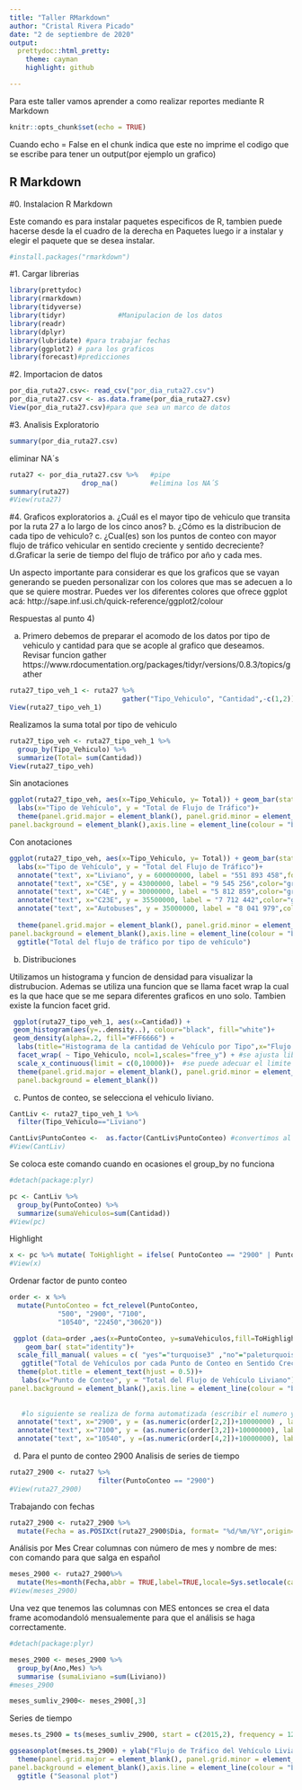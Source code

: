 ```yaml
---
title: "Taller RMarkdown"
author: "Cristal Rivera Picado"
date: "2 de septiembre de 2020"
output: 
  prettydoc::html_pretty:
    theme: cayman
    highlight: github

---
```

Para este taller vamos aprender a como realizar reportes mediante R Markdown
```r
knitr::opts_chunk$set(echo = TRUE)
```
Cuando echo = False en el chunk indica que este no imprime el codigo que se escribe para tener un output(por ejemplo un grafico)

## R Markdown
#0. Instalacion R Markdown 

Este comando es para instalar paquetes especificos de R, tambien puede hacerse desde la el cuadro de la derecha en Paquetes luego ir a instalar y elegir el paquete que se desea instalar. 
```r
#install.packages("rmarkdown")  
```

#1. Cargar librerias
```r
library(prettydoc)
library(rmarkdown)
library(tidyverse)
library(tidyr)             #Manipulacion de los datos 
library(readr)
library(dplyr)
library(lubridate) #para trabajar fechas
library(ggplot2) # para los graficos 
library(forecast)#predicciones
```

#2. Importacion de datos 
```r
por_dia_ruta27.csv<- read_csv("por_dia_ruta27.csv")
por_dia_ruta27.csv <- as.data.frame(por_dia_ruta27.csv)
View(por_dia_ruta27.csv)#para que sea un marco de datos 
```

#3. Analisis Exploratorio 
```r
summary(por_dia_ruta27.csv)
```
eliminar NA´s
```r
ruta27 <- por_dia_ruta27.csv %>%   #pipe
                  drop_na()        #elimina los NA´S 
summary(ruta27)
#View(ruta27)
```

#4. Graficos exploratorios
  a. ¿Cuál es el mayor tipo de vehiculo que transita por la ruta 27 a lo largo de los cinco anos?
  b. ¿Cómo es la distribucion de cada tipo de vehiculo?
  c. ¿Cual(es) son los puntos de conteo con mayor flujo de tráfico vehicular en     sentido creciente y sentido decreciente?
  d.Graficar la serie de tiempo del flujo de tráfico por año y cada mes.
  
  
  
  Un aspecto importante para considerar es que los graficos que se vayan generando se pueden personalizar con los colores que mas se adecuen a lo que se quiere mostrar. Puedes ver los diferentes colores que ofrece ggplot acá: http://sape.inf.usi.ch/quick-reference/ggplot2/colour
  
  
  
  
Respuestas al punto 4)
  
  a. Primero debemos de preparar el acomodo de los datos por tipo de vehiculo y cantidad para que se acople al grafico que deseamos. Revisar funcion gather
 https://www.rdocumentation.org/packages/tidyr/versions/0.8.3/topics/gather

```r
ruta27_tipo_veh_1 <- ruta27 %>% 
                            gather("Tipo_Vehiculo", "Cantidad",-c(1,2))
View(ruta27_tipo_veh_1)
```
Realizamos la suma  total por tipo de vehiculo 
```r
ruta27_tipo_veh <- ruta27_tipo_veh_1 %>%
  group_by(Tipo_Vehiculo) %>%
  summarize(Total= sum(Cantidad))
View(ruta27_tipo_veh)
```
Sin anotaciones
```r
ggplot(ruta27_tipo_veh, aes(x=Tipo_Vehiculo, y= Total)) + geom_bar(stat="identity", fill="#FF9999")+
  labs(x="Tipo de Vehículo", y = "Total de Flujo de Tráfico")+
  theme(panel.grid.major = element_blank(), panel.grid.minor = element_blank(),
panel.background = element_blank(),axis.line = element_line(colour = "black"))
```


Con anotaciones
```r
ggplot(ruta27_tipo_veh, aes(x=Tipo_Vehiculo, y= Total)) + geom_bar(stat="identity", fill="greenyellow")+
  labs(x="Tipo de Vehículo", y = "Total del Flujo de Tráfico")+
  annotate("text", x="Liviano", y = 600000000, label = "551 893 458",fontface="bold",size=4.5,color="grey21")+
  annotate("text", x="C5E", y = 43000000, label = "9 545 256",color="grey21")+
  annotate("text", x="C4E", y = 30000000, label = "5 812 859",color="grey21")+
  annotate("text", x="C23E", y = 35500000, label = "7 712 442",color="grey21")+
  annotate("text", x="Autobuses", y = 35000000, label = "8 041 979",color="grey21")+
  
  theme(panel.grid.major = element_blank(), panel.grid.minor = element_blank(),
panel.background = element_blank(),axis.line = element_line(colour = "black"))+
  ggtitle("Total del flujo de tráfico por tipo de vehículo")

```
  
  b. Distribuciones
  
  Utilizamos un histograma y funcion de densidad para visualizar la distrubucion. Ademas se utiliza una funcion que se llama facet wrap la cual es la que hace que se me separa diferentes graficos en uno solo. Tambien existe la funcion facet grid. 
```r
 ggplot(ruta27_tipo_veh_1, aes(x=Cantidad)) + 
 geom_histogram(aes(y=..density..), colour="black", fill="white")+
 geom_density(alpha=.2, fill="#FF6666") +
  labs(title="Histograma de la cantidad de Vehículo por Tipo",x="Flujo de tráfico", y ="Densidad")+ 
  facet_wrap( ~ Tipo_Vehiculo, ncol=1,scales="free_y") + #se ajusta libremente el eje y 
  scale_x_continuous(limit = c(0,10000))+  #se puede adecuar el limite para mostrar la distribucion
  theme(panel.grid.major = element_blank(), panel.grid.minor = element_blank(),
  panel.background = element_blank())
```
  
  c. Puntos de conteo, se selecciona el vehiculo liviano. 
  
```r
CantLiv <- ruta27_tipo_veh_1 %>%
  filter(Tipo_Vehiculo=="Liviano")

CantLiv$PuntoConteo <-  as.factor(CantLiv$PuntoConteo) #convertimos al punto de conteo en factor,esto se realiza para posteriormente ordenarlos con la funcion fct_level
#View(CantLiv)
```

Se coloca este comando cuando en ocasiones el group_by no funciona 
```r
#detach(package:plyr)
``` 

```r
pc <- CantLiv %>%
  group_by(PuntoConteo) %>%
  summarize(sumaVehiculos=sum(Cantidad))
#View(pc)
```
  

Highlight
```r
x <- pc %>% mutate( ToHighlight = ifelse( PuntoConteo == "2900" | PuntoConteo == "10540" | PuntoConteo == "7100" , "yes", "no" ) )
#View(x)
```


Ordenar factor de punto conteo
```r
order <- x %>%
  mutate(PuntoConteo = fct_relevel(PuntoConteo, 
            "500", "2900", "7100", 
            "10540", "22450","30620")) 

 ggplot (data=order ,aes(x=PuntoConteo, y=sumaVehiculos,fill=ToHighlight)) +
    geom_bar( stat="identity")+
  scale_fill_manual( values = c( "yes"="turquoise3" ,"no"="paleturquoise1"), guide = FALSE )+
   ggtitle("Total de Vehículos por cada Punto de Conteo en Sentido Creciente") +
  theme(plot.title = element_text(hjust = 0.5))+
   labs(x="Punto de Conteo", y = "Total del Flujo de Vehículo Liviano")+theme(panel.grid.major = element_blank(), panel.grid.minor = element_blank(),
panel.background = element_blank(),axis.line = element_line(colour = "black"))+
  
   
   #lo siguiente se realiza de forma automatizada (escribir el numero y la posicion), esto se realiza ya que puede ser que los datos cambien, de lo contrario tendriamos que estar digitando el numero que corresponde. 
  annotate("text", x="2900", y = (as.numeric(order[2,2])+10000000) , label = as.character(order[2,2]),fontface="bold",size=4,color="grey21")+
  annotate("text", x="7100", y = (as.numeric(order[3,2])+10000000), label = as.character(order[3,2]),color="grey21",size=3)+
  annotate("text", x="10540", y =(as.numeric(order[4,2])+10000000), label = as.character(order[4,2]),color="grey21",size=3)

```

  
d. Para el punto de conteo 2900 Analisis de series de tiempo 

```r
ruta27_2900 <- ruta27 %>% 
                      filter(PuntoConteo == "2900")
#View(ruta27_2900)
```

Trabajando con fechas
```r
ruta27_2900 <- ruta27_2900 %>% 
  mutate(Fecha = as.POSIXct(ruta27_2900$Dia, format= "%d/%m/%Y",origin= "01/01/2015"))
```


Análisis por Mes
Crear columnas con número de mes y nombre de mes:
con comando para que salga en español
```r
meses_2900 <- ruta27_2900%>%
  mutate(Mes=month(Fecha,abbr = TRUE,label=TRUE,locale=Sys.setlocale(category = "LC_COLLATE", locale = "Spanish")),Ano=year(Fecha)) 
#View(meses_2900)
```

Una vez que tenemos las columnas con MES entonces se crea el data frame acomodandoló mensualemente para que el análisis se haga correctamente. 
```r
#detach(package:plyr)
```

```r
meses_2900 <- meses_2900 %>%
  group_by(Ano,Mes) %>%
  summarise (sumaLiviano =sum(Liviano))
#meses_2900
```

```r
meses_sumliv_2900<- meses_2900[,3]
```

Series de tiempo 
```r
meses.ts_2900 = ts(meses_sumliv_2900, start = c(2015,2), frequency = 12)
```
```r
ggseasonplot(meses.ts_2900) + ylab("Flujo de Tráfico del Vehículo Liviano") + xlab("Mes")+
  theme(panel.grid.major = element_blank(), panel.grid.minor = element_blank(),
panel.background = element_blank(),axis.line = element_line(colour = "black"))+
  ggtitle ("Seasonal plot")
```



  



